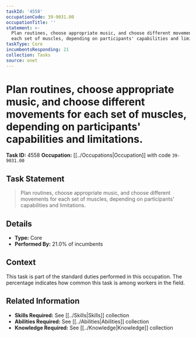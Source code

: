 ```yaml
---
taskId: '4558'
occupationCode: 39-9031.00
occupationTitle: ''
statement: >-
  Plan routines, choose appropriate music, and choose different movements for
  each set of muscles, depending on participants' capabilities and limitations.
taskType: Core
incumbentsResponding: 21
collection: Tasks
source: onet
---
```

# Plan routines, choose appropriate music, and choose different movements for each set of muscles, depending on participants' capabilities and limitations.

**Task ID:** 4558
**Occupation:** [[../Occupations|Occupation]] with code `39-9031.00`

## Task Statement

> Plan routines, choose appropriate music, and choose different movements for each set of muscles, depending on participants' capabilities and limitations.

## Details

- **Type:** Core
- **Performed By:** 21.0% of incumbents

## Context

This task is part of the standard duties performed in this occupation. The percentage indicates how common this task is among workers in the field.

## Related Information

- **Skills Required:** See [[../Skills|Skills]] collection
- **Abilities Required:** See [[../Abilities|Abilities]] collection
- **Knowledge Required:** See [[../Knowledge|Knowledge]] collection
